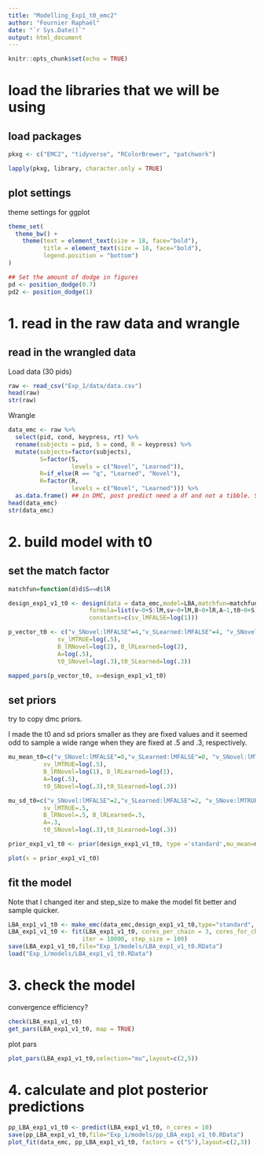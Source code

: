 ```yaml
---
title: "Modelling_Exp1_t0_emc2"
author: "Fournier Raphaël"
date: "`r Sys.Date()`"
output: html_document
---
```


```r
knitr::opts_chunk$set(echo = TRUE)
```

# load the libraries that we will be using #

## load packages ##

```r
pkxg <- c("EMC2", "tidyverse", "RColorBrewer", "patchwork")

lapply(pkxg, library, character.only = TRUE)
```

## plot settings ##

theme settings for ggplot

```r
theme_set(
  theme_bw() +
    theme(text = element_text(size = 18, face="bold"), 
          title = element_text(size = 18, face="bold"),
          legend.position = "bottom")
)

## Set the amount of dodge in figures
pd <- position_dodge(0.7)
pd2 <- position_dodge(1)
```

# 1. read in the raw data and wrangle

## read in the wrangled data ##

Load data (30 pids)

```r
raw <- read_csv("Exp_1/data/data.csv")
head(raw)
str(raw)
```

Wrangle
```r
data_emc <- raw %>%
  select(pid, cond, keypress, rt) %>% 
  rename(subjects = pid, S = cond, R = keypress) %>% 
  mutate(subjects=factor(subjects),
         S=factor(S,
                  levels = c("Novel", "Learned")),
         R=if_else(R == "q", "Learned", "Novel"),
         R=factor(R,
                  levels = c("Novel", "Learned"))) %>% 
  as.data.frame() ## in DMC, post predict need a df and not a tibble. Same for EMC2 I think.
head(data_emc)
str(data_emc)
```
# 2. build model with t0 #

## set the match factor  ##

```r
matchfun=function(d)d$S==d$lR
```

```r
design_exp1_v1_t0 <- design(data = data_emc,model=LBA,matchfun=matchfun,
                       formula=list(v~0+S:lM,sv~0+lM,B~0+lR,A~1,t0~0+S),
                       constants=c(sv_lMFALSE=log(1)))
```

```r
p_vector_t0 <- c("v_SNovel:lMFALSE"=4,"v_SLearned:lMFALSE"=4, "v_SNovel:lMTRUE"=4, "v_SLearned:lMTRUE"=4,
              sv_lMTRUE=log(.5), 
              B_lRNovel=log(2), B_lRLearned=log(2),
              A=log(.5),
              t0_SNovel=log(.3),t0_SLearned=log(.3))

mapped_pars(p_vector_t0, x=design_exp1_v1_t0)
```

## set priors ##

try to copy dmc priors.

I made the t0 and sd priors smaller as they are fixed values and it seemed odd to sample a wide range when they are fixed at .5 and .3, respectively.

```r
mu_mean_t0=c("v_SNovel:lMFALSE"=0,"v_SLearned:lMFALSE"=0, "v_SNovel:lMTRUE"=1, "v_SLearned:lMTRUE"=1,
          sv_lMTRUE=log(.5), 
          B_lRNovel=log(1), B_lRLearned=log(1),
          A=log(.5),
          t0_SNovel=log(.3),t0_SLearned=log(.3))

mu_sd_t0=c("v_SNovel:lMFALSE"=2,"v_SLearned:lMFALSE"=2, "v_SNove:lMTRUE"=2, "v_SLearned:lMTRUE"=2,
          sv_lMTRUE=.5, 
          B_lRNovel=.5, B_lRLearned=.5,
          A=.3,
          t0_SNovel=log(.3),t0_SLearned=log(.3))

prior_exp1_v1_t0 <- prior(design_exp1_v1_t0, type ='standard',mu_mean=mu_mean_t0,mu_sd=mu_sd_t0)

plot(x = prior_exp1_v1_t0)
```            

## fit the model ##

Note that I changed iter and step_size to make the model fit better and sample quicker.

```r
LBA_exp1_v1_t0 <- make_emc(data_emc,design_exp1_v1_t0,type="standard",  prior=prior_exp1_v1_t0)
LBA_exp1_v1_t0 <- fit(LBA_exp1_v1_t0, cores_per_chain = 3, cores_for_chains = 2, fileName="Exp_1/models/tmp.RData",
                     iter = 10000, step_size = 100)
save(LBA_exp1_v1_t0,file="Exp_1/models/LBA_exp1_v1_t0.RData") 
load("Exp_1/models/LBA_exp1_v1_t0.RData")
```

# 3. check the model #

convergence 
efficiency?

```r
check(LBA_exp1_v1_t0)
get_pars(LBA_exp1_v1_t0, map = TRUE)
```

plot pars

```r
plot_pars(LBA_exp1_v1_t0,selection="mu",layout=c(2,5))
```

# 4. calculate and plot posterior predictions #

```r
pp_LBA_exp1_v1_t0 <- predict(LBA_exp1_v1_t0, n_cores = 10)
save(pp_LBA_exp1_v1_t0,file="Exp_1/models/pp_LBA_exp1_v1_t0.RData")
plot_fit(data_emc, pp_LBA_exp1_v1_t0, factors = c("S"),layout=c(2,3))
```



